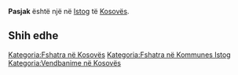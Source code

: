 {{Fshat në 
 | Emri                = Pasjak
 | EmriAlt                = 
 | NAME_SHORT_FORM=      
 | NAME_GENERIC=      
 | NAME_SORT_NAME_RO=      PASJAK
 | FULL_NAME_RO = Pasjak
 | FULL_NAME_ND_RO=Pasjak
 | SORT_NAME_RG=PASJAK
 | FULL_NAME_RG=Pasjak
 | FULL_NAME_ND_RG=Pasjak
 | SRP_NAME_SHORT_FORM=      
 | SRP_NAME_GENERIC=      
 | SRP_NAME_SORT_NAME_RO=      
 | SRP_FULL_NAME_RO = 
 | SRP_FULL_NAME_ND_RO=
 | SRP_SORT_NAME_RG=
 | SRP_FULL_NAME_RG=
 | SRP_FULL_NAME_ND_RG=
 | Emri (Rasa dhanore) = 
 | Figura              = 
 | Shteti              = Kosovo
 | Komuna              = Istog
 | Kodi postar         = 
 | Sipërfaqja          = 

 | Popullsia           = 

 | Regj. i popullsisë  = 
 | Dend. e popullsisë  = 
 | Faqja zyrtare       = 
 <!--- Koordinatat ----> 
 | Gjerësia            = 42.474444
 | Gjatësia            = 21.425278
 | Lartësia            = 
}}
'''Pasjak''' është një [[]] në [[Istog]] të [[Kosovës]].

<!-- == Gjeografia == -->
<!-- == Historia == -->
<!-- == Demografia == -->
== Shih edhe ==
{{Komuna Istog}}
{{Kosovo-Administrata-Cung}}

[[Kategoria:Fshatra në Kosovës]]
[[Kategoria:Fshatra në Kommunes Istog]]
[[Kategoria:Vendbanime në Kosovës]]